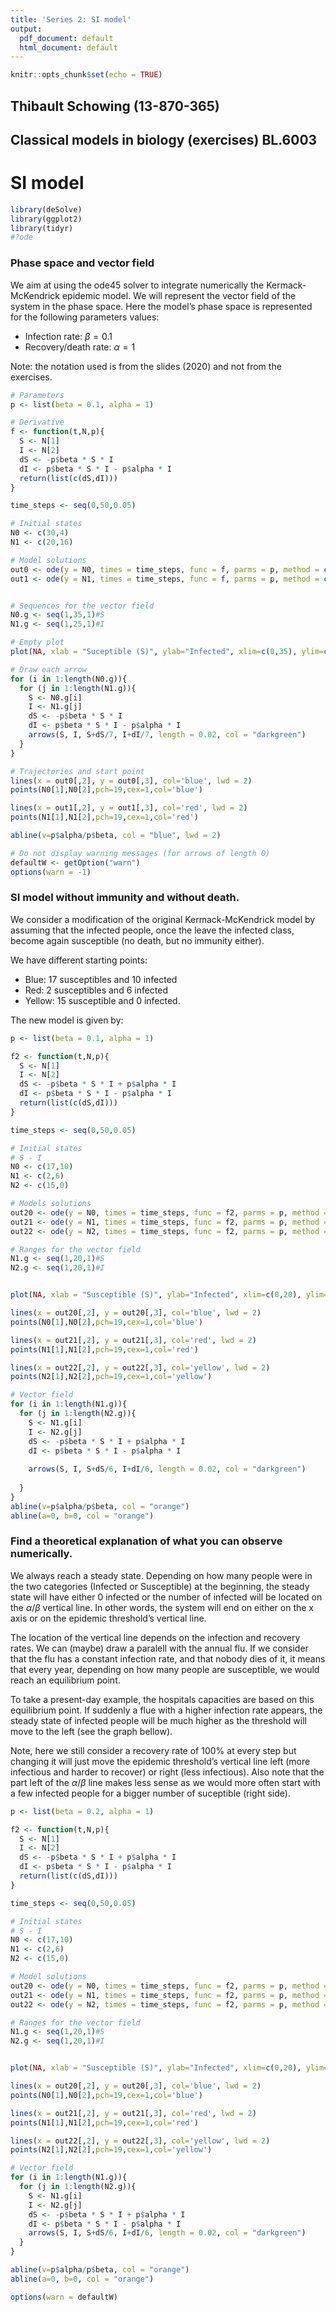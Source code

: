 ```yaml
---
title: 'Series 2: SI model'
output:
  pdf_document: default
  html_document: default
---
```


```r
knitr::opts_chunk$set(echo = TRUE)
```



## Thibault Schowing (13-870-365)

## Classical models in biology (exercises) BL.6003

# SI model






```r
library(deSolve)
library(ggplot2)
library(tidyr)
#?ode
```

### Phase space and vector field

We aim at using the ode45 solver to integrate numerically the Kermack-McKendrick epidemic model. We will represent the vector field of the system in the phase space. Here the model's phase space is represented for the following parameters values:


* Infection rate: $\beta = 0.1$ 
* Recovery/death rate:  $\alpha = 1$


Note: the notation used is from the slides (2020) and not from the exercises.


```r
# Parameters
p <- list(beta = 0.1, alpha = 1)

# Derivative
f <- function(t,N,p){
  S <- N[1]
  I <- N[2]
  dS <- -p$beta * S * I
  dI <- p$beta * S * I - p$alpha * I
  return(list(c(dS,dI)))
}

time_steps <- seq(0,50,0.05)

# Initial states
N0 <- c(30,4)
N1 <- c(20,16)

# Model solutions
out0 <- ode(y = N0, times = time_steps, func = f, parms = p, method = c("ode45"))
out1 <- ode(y = N1, times = time_steps, func = f, parms = p, method = c("ode45"))


# Sequences for the vector field
N0.g <- seq(1,35,1)#S
N1.g <- seq(1,25,1)#I

# Empty plot
plot(NA, xlab = "Suceptible (S)", ylab="Infected", xlim=c(0,35), ylim=c(0,25), main = "Phase Space and vector field")

# Draw each arrow
for (i in 1:length(N0.g)){
  for (j in 1:length(N1.g)){
    S <- N0.g[i]
    I <- N1.g[j]
    dS <- -p$beta * S * I
    dI <- p$beta * S * I - p$alpha * I
    arrows(S, I, S+dS/7, I+dI/7, length = 0.02, col = "darkgreen")
  }
}

# Trajectories and start point
lines(x = out0[,2], y = out0[,3], col='blue', lwd = 2)
points(N0[1],N0[2],pch=19,cex=1,col='blue')

lines(x = out1[,2], y = out1[,3], col='red', lwd = 2)
points(N1[1],N1[2],pch=19,cex=1,col='red')

abline(v=p$alpha/p$beta, col = "blue", lwd = 2)

```



```r
# Do not display warning messages (for arrows of length 0)
defaultW <- getOption("warn") 
options(warn = -1) 
```







### SI model without immunity and without death.



We consider a modification of the original Kermack-McKendrick model by assuming that the infected people, once the leave the infected class, become again susceptible (no death, but no immunity either). 


We have different starting points:

* Blue: 17 susceptibles and 10 infected
* Red: 2 susceptibles and 6 infected
* Yellow: 15 susceptible and 0 infected.


The new model is given by:



```r

p <- list(beta = 0.1, alpha = 1)

f2 <- function(t,N,p){
  S <- N[1]
  I <- N[2]
  dS <- -p$beta * S * I + p$alpha * I
  dI <- p$beta * S * I - p$alpha * I
  return(list(c(dS,dI)))
}

time_steps <- seq(0,50,0.05)

# Initial states
# S - I
N0 <- c(17,10)
N1 <- c(2,6)
N2 <- c(15,0)

# Models solutions
out20 <- ode(y = N0, times = time_steps, func = f2, parms = p, method = c("ode45"))
out21 <- ode(y = N1, times = time_steps, func = f2, parms = p, method = c("ode45"))
out22 <- ode(y = N2, times = time_steps, func = f2, parms = p, method = c("ode45"))

# Ranges for the vector field
N1.g <- seq(1,20,1)#S
N2.g <- seq(1,20,1)#I


plot(NA, xlab = "Susceptible (S)", ylab="Infected", xlim=c(0,20), ylim=c(0,20), main = "beta = 0.1")

lines(x = out20[,2], y = out20[,3], col='blue', lwd = 2)
points(N0[1],N0[2],pch=19,cex=1,col='blue')

lines(x = out21[,2], y = out21[,3], col='red', lwd = 2)
points(N1[1],N1[2],pch=19,cex=1,col='red')

lines(x = out22[,2], y = out22[,3], col='yellow', lwd = 2)
points(N2[1],N2[2],pch=19,cex=1,col='yellow')

# Vector field
for (i in 1:length(N1.g)){
  for (j in 1:length(N2.g)){
    S <- N1.g[i]
    I <- N2.g[j]
    dS <- -p$beta * S * I + p$alpha * I
    dI <- p$beta * S * I - p$alpha * I
    
    arrows(S, I, S+dS/6, I+dI/6, length = 0.02, col = "darkgreen")
    
  }
}
abline(v=p$alpha/p$beta, col = "orange")
abline(a=0, b=0, col = "orange")

```


### Find a theoretical explanation of what you can observe numerically.



We always reach a steady state. Depending on how many people were in the two categories (Infected or Susceptible) at the beginning, the steady state will have either 0 infected or the number of infected will be located on the $\alpha / \beta$ vertical line. In other words, the system will end on either on the x axis or on the epidemic threshold's vertical line.  



The location of the vertical line depends on the infection and recovery rates. We can (maybe) draw a paralell with the annual flu. If we consider that the flu has a constant infection rate, and that nobody dies of it, it means that every year, depending on how many people are susceptible, we would reach an equilibrium point. 


To take a present-day example, the hospitals capacities are based on this equilibrium point. If suddenly a flue with a higher infection rate appears, the steady state of infected people will be much higher as the threshold will move to the left (see the graph bellow).

Note, here we still consider a recovery rate of 100% at every step but changing it will just move the epidemic threshold's vertical line left (more infectious and harder to recover) or right (less infectious). Also note that the part left of the $\alpha / \beta$ line makes less sense as we would more often start with a few infected people for a bigger number of suceptible (right side).









```r
p <- list(beta = 0.2, alpha = 1)

f2 <- function(t,N,p){
  S <- N[1]
  I <- N[2]
  dS <- -p$beta * S * I + p$alpha * I
  dI <- p$beta * S * I - p$alpha * I
  return(list(c(dS,dI)))
}

time_steps <- seq(0,50,0.05)

# Initial states
# S - I
N0 <- c(17,10)
N1 <- c(2,6)
N2 <- c(15,0)

# Model solutions
out20 <- ode(y = N0, times = time_steps, func = f2, parms = p, method = c("ode45"))
out21 <- ode(y = N1, times = time_steps, func = f2, parms = p, method = c("ode45"))
out22 <- ode(y = N2, times = time_steps, func = f2, parms = p, method = c("ode45"))

# Ranges for the vector field
N1.g <- seq(1,20,1)#S
N2.g <- seq(1,20,1)#I


plot(NA, xlab = "Susceptible (S)", ylab="Infected", xlim=c(0,20), ylim=c(0,20), main = "beta = 0.2")

lines(x = out20[,2], y = out20[,3], col='blue', lwd = 2)
points(N0[1],N0[2],pch=19,cex=1,col='blue')

lines(x = out21[,2], y = out21[,3], col='red', lwd = 2)
points(N1[1],N1[2],pch=19,cex=1,col='red')

lines(x = out22[,2], y = out22[,3], col='yellow', lwd = 2)
points(N2[1],N2[2],pch=19,cex=1,col='yellow')

# Vector field
for (i in 1:length(N1.g)){
  for (j in 1:length(N2.g)){
    S <- N1.g[i]
    I <- N2.g[j]
    dS <- -p$beta * S * I + p$alpha * I
    dI <- p$beta * S * I - p$alpha * I
    arrows(S, I, S+dS/6, I+dI/6, length = 0.02, col = "darkgreen")
  }
}

abline(v=p$alpha/p$beta, col = "orange")
abline(a=0, b=0, col = "orange")
```




```r
options(warn = defaultW)
```



















